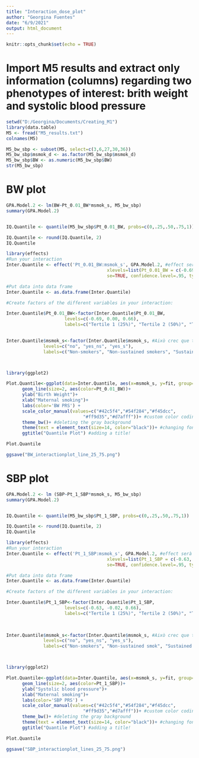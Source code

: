 ---
title: "Interaction_dose_plot"
author: "Georgina Fuentes"
date: "6/9/2021"
output: html_document
---

```{r setup, include=FALSE}
knitr::opts_chunk$set(echo = TRUE)
```

# Import M5 results and extract only information (columns) regarding two phenotypes of interest: brith weight and systolic blood pressure 

```{r}
setwd("D:/Georgina/Documents/Creating_M1")
library(data.table)
M5 <- fread("M5_results.txt")
colnames(M5)

M5_bw_sbp <- subset(M5, select=c(3,6,27,30,36))
M5_bw_sbp$msmok_d <- as.factor(M5_bw_sbp$msmok_d)
M5_bw_sbp$BW <- as.numeric(M5_bw_sbp$BW)
str(M5_bw_sbp)

```

# BW plot

```{r}

GPA.Model.2 <- lm(BW~Pt_0.01_BW*msmok_s, M5_bw_sbp)
summary(GPA.Model.2)


IQ.Quantile <- quantile(M5_bw_sbp$Pt_0.01_BW, probs=c(0,.25,.50,.75,1))  

IQ.Quantile <- round(IQ.Quantile, 2)
IQ.Quantile 

library(effects)
#Run your interaction
Inter.Quantile <- effect('Pt_0.01_BW:msmok_s', GPA.Model.2, #effect serà aquí PRS*Smoke
                                      xlevels=list(Pt_0.01_BW = c(-0.69, 0.00, 0.66), # valors obtinguts dalt
                                      se=TRUE, confidence.level=.95, typical=mean))

#Put data into data frame
Inter.Quantile <- as.data.frame(Inter.Quantile)

#Create factors of the different variables in your interaction: 

Inter.Quantile$Pt_0.01_BW<-factor(Inter.Quantile$Pt_0.01_BW,
                      levels=c(-0.69, 0.00, 0.66),
                      labels=c("Tertile 1 (25%)", "Tertile 2 (50%)", "Tertile 3 (75%)"))
                     

Inter.Quantile$msmok_s<-factor(Inter.Quantile$msmok_s, #Això crec que tampoc cal, només si tenim la variable smoke codificada en númeric 
              levels=c("no", "yes_ns", "yes_s"),
              labels=c("Non-smokers", "Non-sustained smokers", "Sustained smokers")) # amb això el que fariem seria recodificar a etiquetes pel gràfic.



library(ggplot2) 

Plot.Quantile<-ggplot(data=Inter.Quantile, aes(x=msmok_s, y=fit, group=Pt_0.01_BW))+
      geom_line(size=2, aes(color=Pt_0.01_BW))+
      ylab("Birth Weight")+
      xlab("Maternal smoking")+
      labs(color='BW PRS') + 
      scale_color_manual(values=c("#42c5f4","#54f284","#f45dcc",  
                             "#ff9d35","#d7afff"))+ #custom color coding 
      theme_bw()+ #deleting the gray background 
      theme(text = element_text(size=14, color="black"))+ #changing font!
      ggtitle("Quantile Plot") #adding a title! 

Plot.Quantile

ggsave("BW_interactionplot_line_25_75.png")

```




# SBP plot

```{r}

GPA.Model.2 <- lm (SBP~Pt_1_SBP*msmok_s, M5_bw_sbp)
summary(GPA.Model.2)


IQ.Quantile <- quantile(M5_bw_sbp$Pt_1_SBP, probs=c(0,.25,.50,.75,1))  

IQ.Quantile <- round(IQ.Quantile, 2)
IQ.Quantile 

library(effects)
#Run your interaction
Inter.Quantile <- effect('Pt_1_SBP:msmok_s', GPA.Model.2, #effect serà aquí PRS*Smoke
                                      xlevels=list(Pt_1_SBP = c(-0.63, -0.02, 0.66), # valors obtinguts dalt
                                      se=TRUE, confidence.level=.95, typical=mean))

#Put data into data frame
Inter.Quantile <- as.data.frame(Inter.Quantile)

#Create factors of the different variables in your interaction: 

Inter.Quantile$Pt_1_SBP<-factor(Inter.Quantile$Pt_1_SBP,
                      levels=c(-0.63, -0.02, 0.66),
                      labels=c("Tertile 1 (25%)", "Tertile 2 (50%)", "Tertile 3 (75%)"))
                     

                     
Inter.Quantile$msmok_s<-factor(Inter.Quantile$msmok_s, #Això crec que tampoc cal, només si tenim la variable smoke codificada en númeric 
              levels=c("no", "yes_ns", "yes_s"),
              labels=c("Non-smokers", "Non-sustained smok", "Sustained smokers")) # amb això el que fariem seria recodificar a etiquetes pel gràfic.



library(ggplot2) 

Plot.Quantile<-ggplot(data=Inter.Quantile, aes(x=msmok_s, y=fit, group=Pt_1_SBP))+
      geom_line(size=2, aes(color=Pt_1_SBP))+
      ylab("Systolic blood pressure")+
      xlab("Maternal smoking")+
      labs(color='SBP PRS') + 
      scale_color_manual(values=c("#42c5f4","#54f284","#f45dcc",  
                             "#ff9d35","#d7afff"))+ #custom color coding 
      theme_bw()+ #deleting the gray background 
      theme(text = element_text(size=14, color="black"))+ #changing font!
      ggtitle("Quantile Plot") #adding a title! 

Plot.Quantile

ggsave("SBP_interactionplot_lines_25_75.png")

```
